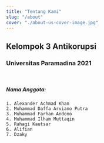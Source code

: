 ```yaml
---
title: "Tentang Kami"
slug: "/about"
cover: "./about-us-cover-image.jpg"
---
```


## Kelompok 3 Antikorupsi 
### Universitas Paramadina 2021

<br />

##### Nama Anggota:

    1. Alexander Achmad Khan
    2. Muhammad Daffa Arviano Putra
    3. Muhammad Farhan Andono
    4. Muhammad Ilham Muttaqin
    5. Rahagi Kautsar
    6. Alifian
    7. Dzaky

